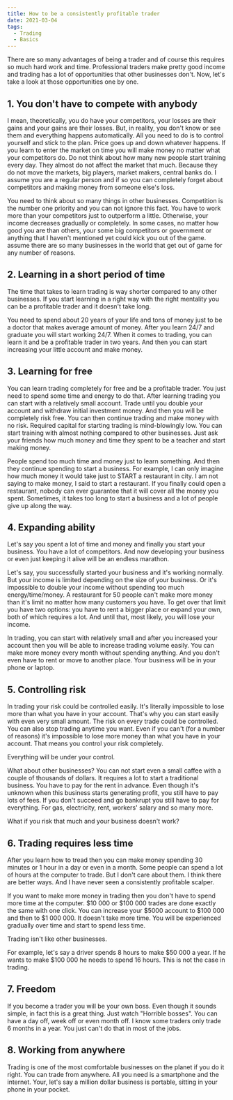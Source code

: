```yaml
---
title: How to be a consistently profitable trader
date: 2021-03-04
tags:
  - Trading
  - Basics
---
```


There are so many advantages of being a trader and of course this requires so much hard work and time. Professional traders make pretty good income and trading has a lot of opportunities that other businesses don't. Now, let's take a look at those opportunities one by one.

## 1. You don't have to compete with anybody

I mean, theoretically, you do have your competitors, your losses are their gains and your gains are their losses. But, in reality, you don't know or see them and everything happens automatically. All you need to do is to control yourself and stick to the plan. Price goes up and down whatever happens. If you learn to enter the market on time you will make money no matter what your competitors do. Do not think about how many new people start training every day. They almost do not affect the market that much. Because they do not move the markets, big players, market makers, central banks do. I assume you are a regular person and if so you can completely forget about competitors and making money from someone else's loss.

You need to think about so many things in other businesses. Competition is the number one priority and you can not ignore this fact. You have to work more than your competitors just to outperform a little. Otherwise, your income decreases gradually or completely. In some cases, no matter how good you are than others, your some big competitors or government or anything that I haven't mentioned yet could kick you out of the game. assume there are so many businesses in the world that get out of game for any number of reasons.

## 2. Learning in a short period of time

The time that takes to learn trading is way shorter compared to any other businesses. If you start learning in a right way with the right mentality you can be a profitable trader and it doesn't take long.

You need to spend about 20 years of your life and tons of money just to be a doctor that makes average amount of money. After you learn 24/7 and graduate you will start working 24/7. When it comes to trading, you can learn it and be a profitable trader in two years. And then you can start increasing your little account and make money.

## 3. Learning for free

You can learn trading completely for free and be a profitable trader. You just need to spend some time and energy to do that. After learning trading you can start with a relatively small account. Trade until you double your account and withdraw initial investment money. And then you will be completely risk free. You can then continue trading and make money with no risk. Required capital for starting trading is mind-blowingly low. You can start training with almost nothing compared to other businesses. Just ask your friends how much money and time they spent to be a teacher and start making money.

People spend too much time and money just to learn something. And then they continue spending to start a business. For example, I can only imagine how much money it would take just to START a restaurant in city. I am not saying to make money, I said to start a restaurant. If you finally could open a restaurant, nobody can ever guarantee that it will cover all the money you spent. Sometimes, it takes too long to start a business and a lot of people give up along the way.

## 4. Expanding ability

Let's say you spent a lot of time and money and finally you start your business. You have a lot of competitors. And now developing your business or even just keeping it alive will be an endless marathon.

Let's say, you successfully started your business and it's working normally. But your income is limited depending on the size of your business. Or it's impossible to double your income without spending too much energy/time/money. A restaurant for 50 people can't make more money than it's limit no matter how many customers you have. To get over that limit you have two options: you have to rent a bigger place or expand your own, both of which requires a lot. And until that, most likely, you will lose your income.

In trading, you can start with relatively small and after you increased your account then you will be able to increase trading volume easily. You can make more money every month without spending anything. And you don't even have to rent or move to another place. Your business will be in your phone or laptop.

## 5. Controlling risk

In trading your risk could be controlled easily. It's literally impossible to lose more than what you have in your account. That's why you can start easily with even very small amount. The risk on every trade could be controlled. You can also stop trading anytime you want. Even if you can't (for a number of reasons) it's impossible to lose more money than what you have in your account. That means you control your risk completely.

Everything will be under your control.

What about other businesses? You can not start even a small caffee with a couple of thousands of dollars. It requires a lot to start a traditional business. You have to pay for the rent in advance. Even though it's unknown when this business starts generating profit, you still have to pay lots of fees. If you don't succeed and go bankrupt you still have to pay for everything. For gas, electricity, rent, workers' salary and so many more.

What if you risk that much and your business doesn't work?

## 6. Trading requires less time

After you learn how to tread then you can make money spending 30 minutes or 1 hour in a day or even in a month. Some people can spend a lot of hours at the computer to trade. But I don't care about them. I think there are better ways. And I have never seen a consistently profitable scalper.

If you want to make more money in trading then you don't have to spend more time at the computer. $10 000 or $100 000 trades are done exactly the same with one click. You can increase your $5000 account to $100 000 and then to $1 000 000. It doesn't take more time. You will be experienced gradually over time and start to spend less time.

Trading isn't like other businesses.

For example, let's say a driver spends 8 hours to make $50 000 a year. If he wants to make $100 000 he needs to spend 16 hours. This is not the case in trading.

## 7. Freedom

If you become a trader you will be your own boss. Even though it sounds simple, in fact this is a great thing. Just watch "Horrible bosses". You can have a day off, week off or even month off. I know some traders only trade 6 months in a year. You just can't do that in most of the jobs.

## 8. Working from anywhere

Trading is one of the most comfortable businesses on the planet if you do it right. You can trade from anywhere. All you need is a smartphone and the internet. Your, let's say a million dollar business is portable, sitting in your phone in your pocket.
